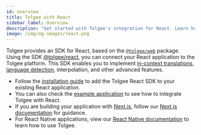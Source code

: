 ```yaml
---
id: overview
title: Tolgee with React
sidebar_label: Overview
description: "Get started with Tolgee's integration for React. Learn how to add localization to your React applications, including support for Next.js and React Native."
image: /img/og-images/react.png
---
```


Tolgee provides an SDK for React, based on the [`@tolgee/web`](../../api/web_package/about) package. Using the SDK [@tolgee/react](https://www.npmjs.com/package/@tolgee/react), you can connect your React application to the Tolgee platform. This SDK enables you to implement [in-context translations](../../in-context), [language detection](../../language#language-detection), interpolation, and other advanced features.

- Follow the [installation guide](./installation) to add the Tolgee React SDK to your existing React application.
- You can also check the [example application](https://github.com/tolgee/react-example) to see how to integrate Tolgee with React.
- If you are building your application with [Next.js](https://nextjs.org/), follow our [Next.js documentation](./next/introduction) for guidance.
- For React Native applications, view our [React Native documentation](./react_native) to learn how to use Tolgee.
